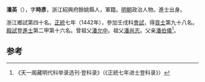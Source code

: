 '''潘英'''（{{bd|1417年||？}}），字'''時彥'''，浙江紹興府餘姚縣人，軍籍。[[明朝|明朝]]政治人物。進士出身。

浙江鄉試第四十名。[[正统_(年号)|正統]]七年（1442年），參加壬戌科[[會試|會試]]，得[[貢士|貢士]]第九十八名。[[殿試|殿試]]登[[進士|進士]]第二甲第十六名。曾祖父[[潘允中|潘允中]]。祖父[[潘尚志|潘尚志]]。父亲[[潘伯儀|潘伯儀]]<ref>《天一阁藏明代科举录选刊·登科录》（《正統七年进士登科录》）</ref>。

==参考==
{{reflist}}
{{明朝人物小作品}}
{{正統七年壬戌科殿試金榜}}